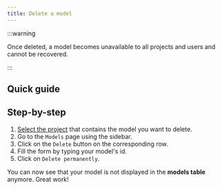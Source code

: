 ```yaml
---
title: Delete a model
---
```



:::warning

Once deleted, a model becomes unavailable to all projects and users and cannot be recovered.

:::

## Quick guide

<VideoPlayer src="https://cdn.csquare.run/docs/webm/delete-a-model.webm" />

## Step-by-step

1. [Select the project](../projects/select-a-project.mdx) that contains the model you want to delete.
2. Go to the `Models` page using the sidebar.
3. Click on the `Delete` button on the corresponding row.
4. Fill the form by typing your model's id.
5. Click on `Delete permanently`.

You can now see that your model is not displayed in the **models table** anymore. Great work!
